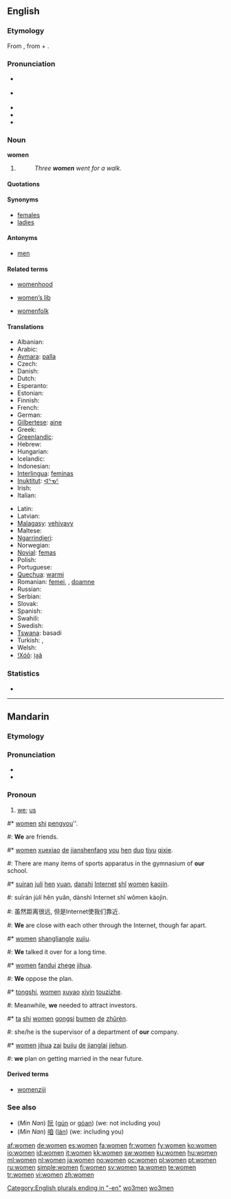 {{also|wǒmen}}
==English==

===Etymology===
From {{etyl|ang}} {{term|wifmenn|wīfmenn}}, from {{term|wif|wīf|xs=ang}} + {{term|menn||xs=ang}}.

===Pronunciation===
* {{a|RP}} {{IPA|/ˈwɪmɪn/}}
* {{a|US}} {{IPA|/ˈwɪmən/}}
* {{audio|en-uk-women.ogg|Audio (UK)}}
* {{rhymes|ɪmɪn}}
* {{hyphenation|wom|en}}

===Noun===
'''women''' {{p}}

# {{irregular plural of|woman#English|woman}}
#: ''Three '''women''' went for a walk.''

====Quotations====
{{seecites}}

====Synonyms====
* [[females]]
* [[ladies]]

====Antonyms====
* [[men]]

====Related terms====
{{rel-top3|Related terms}}
* [[womenhood]]
{{rel-mid3}}
* [[women's lib|women’s lib]]
{{rel-mid3}}
* [[womenfolk]]
{{rel-bottom}}

====Translations====
{{trans-top|Plural of woman}}
* Albanian: {{t-|sq|gra|xs=Albanian}}
* Arabic: {{t+|ar|نساء|f|p}}
* [[Aymara]]: [[palla]]
* Czech: {{t+|cs|ženy}}
* Danish: {{t-|da|damer}}
* Dutch: {{t+|nl|vrouwen}}
* Esperanto: {{t+|eo|virinoj|xs=Esperanto}}
* Estonian: {{t|et|naised}}
* Finnish: {{t+|fi|naiset}}
* French: {{t+|fr|femmes}}
* German: {{t+|de|Frauen}}
* [[Gilbertese]]: [[aine]]
* Greek: {{t|el|γυναίκες|f|p|tr=gynaíkes}}
* [[Greenlandic]]: {{t-|kl|arnat|xs=Greenlandic}}
* Hebrew: {{t-|he|נשים}}
* Hungarian: {{t+|hu|nők}}
* Icelandic: {{t-|is|konur}}
* Indonesian: {{t+|id|wanita|xs=Indonesian}}
* [[Interlingua]]: [[feminas]]
* [[Inuktitut]]: [[ᐊᕐᓀᑦ]]
* Irish: {{t+|ga|mná|xs=Irish}}
* Italian: {{t+|it|donne}}
{{trans-mid}}
* Latin: {{t-|la|feminae}}
* Latvian: {{t-|lv|damas|xs=Latvian}}
* [[Malagasy]]: [[vehivavy]]
* Maltese: {{t-|mt|mara|xs=Maltese}}
* [[Ngarrindjeri]]: {{tø|nay|miminar}}
* Norwegian: {{t|no|kvinner}}
* [[Novial]]: [[femas]]
* Polish: {{t|pl|kobiety}}
* Portuguese: {{t+|pt|mulheres}}
* [[Quechua]]: [[warmi]]
* Romanian: [[femei]], {{f|p}}, [[doamne]] {{f|p}}
* Russian: {{t-|ru|женщины|tr=žénščiny}}
* Serbian: {{t|sr|женe|tr=žene|sc=Cyrl}}
* Slovak: {{t-|sk|ženy}}
* Spanish: {{t-|es|mujeres}}
* Swahili: {{t+|sw|wanawake|xs=Swahili}}
* Swedish: {{t+|sv|kvinnor}}
* [[Tswana]]: basadi
* Turkish: {{t+|tr|bayanlar}},  {{t-|tr|kadınlar}}
* Welsh: {{t|cy|menywod|f|p|xs=Welsh}}
* [[!Xóõ]]: [[ǀa̰ã]]
{{trans-bottom}}

===Statistics===
* {{rank|speak|land|why|357|women|cried|general|king}}

[[Category:English plurals ending in "-en"]]

----

==Mandarin==
{{zh-forms|[[我们]]|[[我們]]}}

===Etymology===
{{suffix|lang=cmn|wo|men}}

===Pronunciation===
* {{audio|zh-wǒmen.ogg|audio}}
* {{IPA|[ wo˨˩mən ]|lang=cmn}}

===Pronoun===
{{cmn-pronoun|p|pin=wǒmen|pint=wo3men5|tra=我們|sim=我们}}

# {{Beginning Mandarin|lang=zh-cn|skey=wo3men}} [[we]]; [[us]]

{{rel-top|Example sentences (we; us)}}
#* [[women]] [[shi]] [[pengyou]]''.
#: '''We''' are friends.
#* [[women]] [[xuexiao]] [[de]] [[jianshenfang]] [[you]] [[hen]] [[duo]] [[tiyu]] [[qixie]].
#: There are many items of sports apparatus in the gymnasium of '''our''' school.
#* [[suiran]] [[juli]] [[hen]] [[yuan]], [[danshi]] [[Internet]] [[shi|shǐ]] [[women]] [[kaojin]].
#: suīrán jùlí hěn yuǎn, dànshì Internet shǐ wǒmen kàojìn.
#: 虽然距离很远, 但是Internet使我们靠近.
#: '''We''' are close with each other through the Internet, though far apart.
#* [[women]] [[shangliang]][[le]] [[xujiu]].
#: '''We''' talked it over for a long time.
#* [[women]] [[fandui]] [[zhege]] [[jihua]].
#: '''We''' oppose the plan.
#* [[tongshi]], [[women]] [[xuyao]] [[xiyin]] [[touzizhe]].
#: Meanwhile, '''we''' needed to attract investors.
#* [[ta]] [[shi]] [[women]] [[gongsi]] [[bumen]] [[de]] [[zhuren|zhǔrèn]].
#: she/he is the supervisor of a department of '''our''' company.
#* [[women]] [[jihua]] [[zai]] [[bujiu]] [[de]] [[jianglai]] [[jiehun]].
#: '''we''' plan on getting married in the near future.
{{rel-bottom}}

====Derived terms====
* [[womenziji]]

===See also===
* (''Min Nan'') [[阮]] ([[gún]] or [[góan]]) (we: not including you)
* (''Min Nan'') [[咱]] ([[lán]]) (we: including you)

[[Category:Mandarin entries with audio links|wo3men]]
[[Category:zh-cn:Beginning Mandarin|wo3men]]

[[af:women]]
[[de:women]]
[[es:women]]
[[fa:women]]
[[fr:women]]
[[fy:women]]
[[ko:women]]
[[io:women]]
[[id:women]]
[[it:women]]
[[kk:women]]
[[sw:women]]
[[ku:women]]
[[hu:women]]
[[ml:women]]
[[nl:women]]
[[ja:women]]
[[no:women]]
[[oc:women]]
[[pl:women]]
[[pt:women]]
[[ru:women]]
[[simple:women]]
[[fi:women]]
[[sv:women]]
[[ta:women]]
[[te:women]]
[[tr:women]]
[[vi:women]]
[[zh:women]]